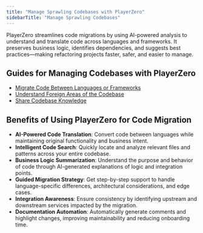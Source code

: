 ```yaml
---
title: "Manage Sprawling Codebases with PlayerZero"
sidebarTitle: "Manage Sprawling Codebases"
---
```


PlayerZero streamlines code migrations by using AI-powered analysis to understand and translate code across languages and frameworks. It preserves business logic, identifies dependencies, and suggests best practices—making refactoring projects faster, safer, and easier to manage.

## Guides for Managing Codebases with PlayerZero
- [Migrate Code Between Languages or Frameworks](/use-cases/manage-sprawling-codebases/manage-sprawling-codebases-UC1)
- [Understand Foreign Areas of the Codebase ](/use-cases/manage-sprawling-codebases/manage-sprawling-codebases-UC2)
- [Share Codebase Knowledge](/use-cases/manage-sprawling-codebases/manage-sprawling-codebases-UC3)

## Benefits of Using PlayerZero for Code Migration
- **AI-Powered Code Translation**: Convert code between languages while maintaining original functionality and business intent.
- **Intelligent Code Search**: Quickly locate and analyze relevant files and patterns across your entire codebase.
- **Business Logic Summarization**: Understand the purpose and behavior of code through AI-generated explanations of logic and integration points.
- **Guided Migration Strategy**: Get step-by-step support to handle language-specific differences, architectural considerations, and edge cases.
- **Integration Awareness**: Ensure consistency by identifying upstream and downstream services impacted by the migration.
- **Documentation Automation**: Automatically generate comments and highlight changes, improving maintainability and reducing onboarding time.


